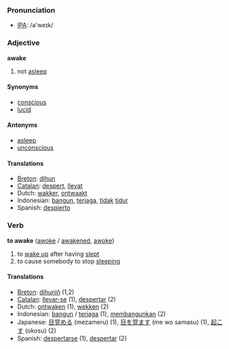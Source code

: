 === Pronunciation ===
*[[w:IPA|IPA]]: /ə'weɪk/

=== Adjective ===

'''awake'''

# not [[asleep]]

====Synonyms====
*[[conscious]]
*[[lucid]]

==== Antonyms ====
*[[asleep]]
*[[unconscious]]

==== Translations ====
*[[Breton]]: [[dihun]]
*[[Catalan]]: [[despert]], [[llevat]]
*Dutch: [[wakker]], [[ontwaakt]]
*Indonesian: [[bangun]], [[jaga|terjaga]], [[tidak]] [[tidur]]
*Spanish: [[despierto]]

=== Verb ===

'''to awake''' ([[awoke]] / [[awakened]], [[awoke]])

# to [[wake up]] after having [[sleep|slept]]
# to cause somebody to stop [[sleep|sleeping]]

==== Translations ====
*[[Breton]]: [[dihuniñ]] (1,2)
*[[Catalan]]: [[llevar-se]] (1), [[despertar]] (2)
*Dutch: [[ontwaken]] (1), [[wekken]] (2)
*Indonesian: [[bangun]] / [[jaga|terjaga]] (1), [[bangun|membangunkan]] (2)
*Japanese: [[目覚める]] (mezameru) (1), [[目を覚ます]] (me wo samasu) (1), [[起こす]] (okosu) (2)
*Spanish: [[despertarse]] (1), [[despertar]] (2)